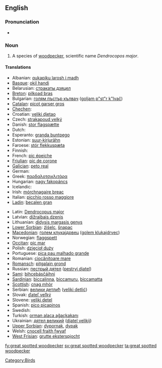 ==English==

===Pronunciation===
* {{IPA|/'ɡɻeɪt'spɒtədˈwʊdpɛkeɻ/}}

===Noun===
{{en-noun|sg=[[great]] [[spot]]ted [[woodpecker]]}}

# A species of [[woodpecker]], scientific name ''Dendrocopos major''.

====Translations====
{{trans-top|Bird}}
* Albanian: [[qukapiku larosh i madh]]
* [[Basque]]: [[okil handi]]
* Belarusian: [[стракаты дзяцел]]
* [[Breton]]: [[pilkoad bras]]
* Bulgarian: [[голям пъстър кълвач]] ([[goljam p"st"r k"lvač]])
* [[Catalan]]: [[picot garser gros]]
* [[Chechen]]: {{tø|ce|леча}}
* Croatian: [[veliki djetao]]
* Czech: [[strakapoud velký]]
* Danish: [[stor flagspætte]]
* Dutch: {{t+|nl|grote bonte specht|m}}
* Esperanto: [[granda buntpego]]
* Estonian: [[suur-kirjurähn]]
* Faroese: [[stór flekkuspæta]]
* Finnish: {{t+|fi|käpytikka}}
* French: [[pic épeiche]] '' ''
* [[Friulian]]: [[pic de corone]]
* [[Galician]]: [[peto real]]
* German: {{t+|de|Buntspecht|m}}
* Greek: [[παρδαλοτσικλιτάρα]] '' ''
* Hungarian: [[nagy fakopáncs]]
* Icelandic: {{t+|is|barrspæta}}
* Irish: [[mórchnagaire breac]]
* Italian: [[picchio rosso maggiore]] '' ''
* [[Ladin]]: [[becalen gran]]
{{trans-mid}}
* Latin: [[Dendrocopus major]] '' ''
* Latvian: [[dižraibais dzenis]]
* Lithuanian: [[didysis margasis genys]]
* [[Lower Sorbian]]: [[źiśelc]], [[šnapac]]
* [[Macedonian]]: [[голем клукаjдрвец]] ([[golem klukajdrvec]])
* Norwegian: [[flaggspett]]
* [[Occitan]]: [[pic mar]]
* Polish: [[dzięcioł duży]] '' ''
* Portuguese: [[pica pau malhado grande]]
* Romanian: [[ciocănitoare mare]]
* [[Romansch]]: [[pitgalain grond]]
* Russian: [[пестрый дятел]] ([[pestryj djatel]]) '' ''
* [[Sami]]: [[bihcebásčáihni]]
* [[Sardinian]]: [[biccalinna]], [[biccamuru]], [[biccamatta]]
* [[Scottish]]: [[cnag mhòr]]
* Serbian: [[велики детлић]] ([[veliki detlić]])
* Slovak: [[ďateľ veľký]]
* Slovene: [[veliki detel]]
* Spanish: [[pico picapinos]] '' ''
* Swedish: {{t+|sv|större hackspett}}
* Turkish: [[orman alaca ağaçkakanı]]
* Ukrainian: [[дятел великий]] ([[djatel velikij]])
* [[Upper Sorbian]]: [[dypornak]], [[dypak]]
* Welsh: [[cnocell fraith fwyaf]]
* [[West Frisian]]: [[grutte eksterspjocht]]
{{trans-bottom}}

[[Category:Birds]]

[[fy:great spotted woodpecker]]
[[sv:great spotted woodpecker]]
[[ta:great spotted woodpecker]]